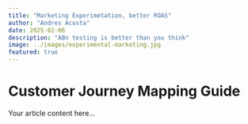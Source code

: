 ```yaml
---
title: "Marketing Experimetation, better ROAS"
author: "Andres Acosta"
date: 2025-02-06
description: "ABn testing is better than you think"
image: ../images/experimental-marketing.jpg
featured: true
---
```


# Customer Journey Mapping Guide

Your article content here...

